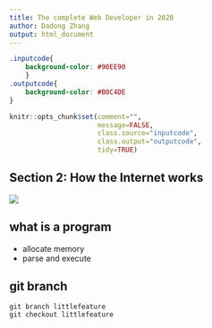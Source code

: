 ```yaml
---
title: The complete Web Developer in 2020 
author: Dadong Zhang
output: html_document
---
```

```css
.inputcode{
    background-color: #90EE90
    }
.outputcode{
    background-color: #B0C4DE
}
```

```r
knitr::opts_chunk$set(comment="",
                      message=FALSE,
                      class.source="inputcode",
                      class.output="outputcode", 
                      tidy=TRUE)

```

## Section 2: How the Internet works

![](./figs/s2_1.png)


## what is a program
* allocate memory
* parse and execute

## git branch 
```git
git branch littlefeature 
git checkout littlefeature

```
